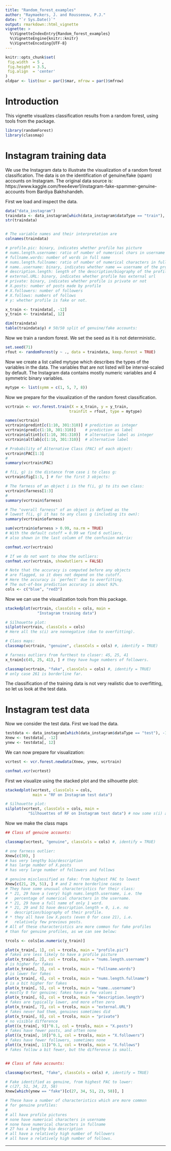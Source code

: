 ```yaml
---
title: "Random_forest_examples"
author: "Raymaekers, J. and Rousseeuw, P.J."
date: "`r Sys.Date()`"
output: rmarkdown::html_vignette
vignette: >
  %\VignetteIndexEntry{Random_forest_examples}
  %\VignetteEngine{knitr::knitr}
  %\VignetteEncoding{UTF-8}
---
```


```r
knitr::opts_chunk$set(
 fig.width  = 5 ,
 fig.height = 3.5,
 fig.align  = 'center'
)
oldpar <- list(mar = par()$mar, mfrow = par()$mfrow)
```

# Introduction

This vignette visualizes classification results from a random forest, using tools from the package.

```r
library(randomForest)
library(classmap)
```

# Instagram training data

We use the Instagram data to illustrate the visualization of a
random forest classification. The data is on the identification of genuine/fake (spam) accounts on Instagram. The original data source is:
https://www.kaggle.com/free4ever1/instagram-fake-spammer-genuine-accounts from Bardiya Bakhshandeh.



First we load and inspect the data.

```r
data("data_instagram")
traindata <- data_instagram[which(data_instagram$dataType == "train"), -13]
str(traindata)


# The variable names and their interpretation are
colnames(traindata)

# profile.pic: binary, indicates whether profile has picture
# nums.length.username: ratio of number of numerical chars in username to its length
# fullname.words: number of words in full name
# nums.length.fullname: ratio of number of numerical characters in full name to its length
# name..username: binary, indicates whether name == username of the profile
# description.length: length of the description/biography of the profile (in number of characters)
# external.URL: binary, indicates whether profile has external url
# private: binary, indicates whether profile is private or not
# X.posts: number of posts made by profile
# X.followers: number of followers
# X.follows: numbers of follows
# y: whether profile is fake or not.

x_train <- traindata[, -12]
y_train <- traindata[, 12]

dim(traindata)
table(traindata$y) # 50/50 split of genuine/fake accounts:
```


Now we train a random forest. We set the seed as it is not deterministic.

```r
set.seed(71) 
rfout <- randomForest(y ~ ., data = traindata, keep.forest = TRUE)
```

Now we create a list called mytype which describes the 
types of the variables in the data. The variables that are not listed will be interval-scaled by default. The Instagram data contains
mostly numeric variables and 4 symmetric binary variables. 

```r
mytype <- list(symm = c(1, 5, 7, 8)) 
```

Now we prepare for the visualization of the random forest classification.

```r
vcrtrain <- vcr.forest.train(X = x_train, y = y_train,
                            trainfit = rfout, type = mytype)

names(vcrtrain)
vcrtrain$predint[c(1:10, 301:310)] # prediction as integer
vcrtrain$pred[c(1:10, 301:310)]    # prediction as label
vcrtrain$altint[c(1:10, 301:310)]  # alternative label as integer
vcrtrain$altlab[c(1:10, 301:310)]  # alternative label

# Probability of Alternative Class (PAC) of each object:
vcrtrain$PAC[1:3] 
#
summary(vcrtrain$PAC)

# f(i, g) is the distance from case i to class g:
vcrtrain$fig[1:3, ] # for the first 3 objects:

# The farness of an object i is the f(i, g) to its own class: 
vcrtrain$farness[1:3]
#
summary(vcrtrain$farness)

# The "overall farness" of an object is defined as the 
# lowest f(i, g) it has to any class g (including its own):
summary(vcrtrain$ofarness)

sum(vcrtrain$ofarness > 0.99, na.rm = TRUE) 
# With the default cutoff = 0.99 we find 6 outliers,
# also shown in the last column of the confusion matrix:

confmat.vcr(vcrtrain) 

# If we do not want to show the outliers:
confmat.vcr(vcrtrain, showOutliers = FALSE)

# Note that the accuracy is computed before any objects
# are flagged, so it does not depend on the cutoff.
# Here the accuracy is `perfect' due to overfitting. 
# The out-of-box prediction accuracy is about 92%.
cols <- c("blue", "red3")
```

Now we can use the visualization tools from this package.

```r
stackedplot(vcrtrain, classCols = cols, main =
              "Instagram training data")

# Silhouette plot:
silplot(vcrtrain, classCols = cols)
# Here all the s(i) are nonnegative (due to overfitting).

# Class maps:
classmap(vcrtrain, "genuine", classCols = cols) #, identify = TRUE)

# farness outliers from furthest to closer: 45, 25, 41
x_train[c(45, 25, 41), ] # they have huge numbers of followers.

classmap(vcrtrain, "fake", classCols = cols) #, identify = TRUE)
# only case 261 is borderline far.
```

The classification of the training data is not very realistic due to overfitting, so let us look at the test data.


# Instagram test data

Now we consider the test data. First we load the data.

```r
testdata <- data_instagram[which(data_instagram$dataType == "test"), -13]
Xnew <- testdata[, -12]
ynew <- testdata[, 12]
```

We can now prepare for visualization:

```r
vcrtest <- vcr.forest.newdata(Xnew, ynew, vcrtrain)

confmat.vcr(vcrtest)
```

First we visualize using the stacked plot and the silhouette plot:

```r
stackedplot(vcrtest, classCols = cols, 
            main = "RF on Instagram test data")

# Silhouette plot:
silplot(vcrtest, classCols = cols, main =
          "Silhouettes of RF on Instagram test data") # now some s(i) are negative
```

Now we make the class maps

```r

## Class of genuine accounts:

classmap(vcrtest, "genuine", classCols = cols) #, identify = TRUE)

# one farness outlier:
Xnew[c(30), ]
# has very lengthy bio/description
# has large number of X.posts
# has very large number of followers and follows

# genuine misclassified as fake: from highest PAC to lowest
Xnew[c(21, 29, 51), ] # and 2 more borderline cases
# They have some unusual characteristics for their class:
# * 21, 29 have a (very) high nums.length.username, i.e. the
#   percentage of numerical characters in the username.
# * 21, 29 have a full name of only 1 word.
# * 21, 29 and 51 have description.length = 0, i.e. no 
#   description/biography of their profile.
# * they all have low X.posts (even 0 for case 21), i.e.
#   relatively few previous posts.
# All of these characteristics are more common for fake profiles
# than for genuine profiles, as we can see below:

trcols <- cols[as.numeric(y_train)]

plot(x_train[, 1], col = trcols, main = "profile.pic")
# fakes are less likely to have a profile picture
plot(x_train[, 2], col = trcols, main = "nums.length.username")
# is higher for fakes
plot(x_train[, 3], col = trcols, main = "fullname.words")
# is lower for fakes
plot(x_train[, 4], col = trcols, main = "nums.length.fullname")
# is a bit higher for fakes
plot(x_train[, 5], col = trcols, main = "name..username")
# mostly 0 for genuine; fakes have a few values 1
plot(x_train[, 6], col = trcols, main = "description.length")
# fakes are typically lower, and more often zero
plot(x_train[, 7], col = trcols, main = "external.URL")
# fakes never had them, genuines sometimes did
plot(x_train[, 8], col = trcols, main = "private")
# no visible difference
plot((x_train[, 9])^0.1, col = trcols, main = "X.posts")
# fakes have fewer posts, and often none
plot((x_train[, 10])^0.1, col = trcols, main = "X.followers")
# fakes have fewer followers, sometimes none
plot((x_train[, 11])^0.1, col = trcols, main = "X.follows")
# fakes follow a bit fewer, but the difference is small.


## Class of fake accounts:

classmap(vcrtest, "fake", classCols = cols) #, identify = TRUE)

# Fake identified as genuine, from highest PAC to lower:
# c(27, 51, 34, 23, 58)
Xnew[which(ynew == "fake")[c(27, 34, 51, 23, 58)], ]

# These have a number of characteristics which are more common 
# for genuine profiles:
#
# all have profile pictures
# none have numerical characters in username
# none have numerical characters in fullname
# 27 has a lengthy bio description
# all have a relatively high number of followers
# all have a relatively high number of follows.
```

***
